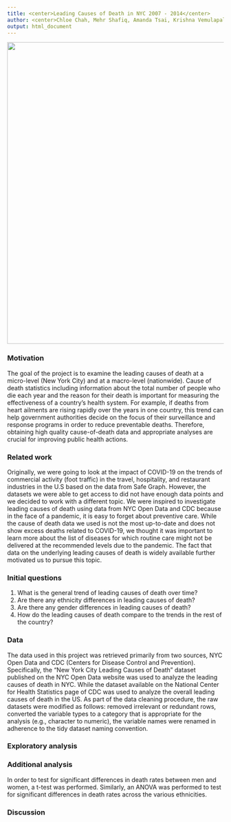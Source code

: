 ```yaml
---
title: <center>Leading Causes of Death in NYC 2007 - 2014</center>
author: <center>Chloe Chah, Mehr Shafiq, Amanda Tsai, Krishna Vemulapalli</center>
output: html_document
---
```

<center>
![](./data/health_issues.jpg){width=700px}
</center>

### **Motivation**

The goal of the project is to examine the leading causes of death at a micro-level (New York City) and at a macro-level (nationwide). Cause of death statistics including information about the total number of people who die each year and the reason for their death is important for measuring the effectiveness of a country’s health system. For example, if deaths from heart ailments are rising rapidly over the years in one country, this trend can help government authorities decide on the focus of their surveillance and response programs in order to reduce preventable deaths. Therefore, obtaining high quality cause-of-death data and appropriate analyses are crucial for improving public health actions. 

### **Related work**

Originally, we were going to look at the impact of COVID-19 on the trends of commercial activity (foot traffic) in the travel, hospitality, and restaurant industries in the U.S based on the data from Safe Graph. However, the datasets we were able to get access to did not have enough data points and we decided to work with a different topic. We were inspired to investigate leading causes of death using data from NYC Open Data and CDC because in the face of a pandemic, it is easy to forget about preventive care. While the cause of death data we used is not the most up-to-date and does not show excess deaths related to COVID-19, we thought it was important to learn more about the list of diseases for which routine care might not be delivered at the recommended levels due to the pandemic. The fact that data on the underlying leading causes of death is widely available further motivated us to pursue this topic. 

### **Initial questions**

1. What is the general trend of leading causes of death over time?
2. Are there any ethnicity differences in leading causes of death?
3. Are there any gender differences in leading causes of death?
4. How do the leading causes of death compare to the trends in the rest of the country?

### **Data**

The data used in this project was retrieved primarily from two sources, NYC Open Data and CDC (Centers for Disease Control and Prevention). Specifically, the “New York City Leading Causes of Death” dataset published on the NYC Open Data website was used to analyze the leading causes of death in NYC. While the dataset available on the National Center for Health Statistics page of CDC was used to analyze the overall leading causes of death in the US. As part of the data cleaning procedure, the raw datasets were modified as follows: removed irrelevant or redundant rows, converted the variable types to a category that is appropriate for the analysis (e.g., character to numeric), the variable names were renamed in adherence to the tidy dataset naming convention. 

### **Exploratory analysis**

### **Additional analysis**

In order to test for significant differences in death rates between men and women, a t-test was performed. Similarly, an ANOVA was performed to test for significant differences in death rates across the various ethnicities. 

### **Discussion**
